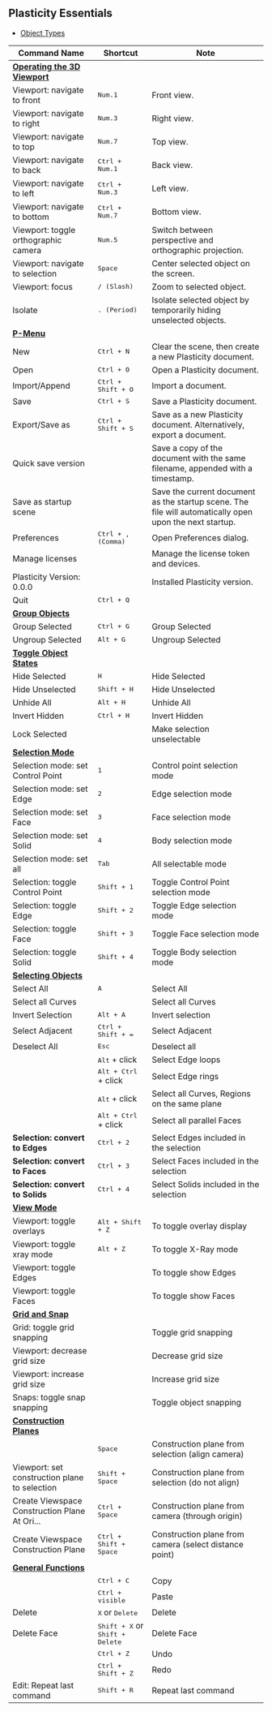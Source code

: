 ## Plasticity Essentials

- [Object Types](./plasticity-essentials/object-types)

| Command Name                                                                       | Shortcut                                          | Note                                                                           |
| ---------------------------------------------------------------------------------- | ------------------------------------------------- | ------------------------------------------------------------------------------ |
| [**Operating the 3D Viewport**](./plasticity-essentials/operating-the-3d-viewport) |                                                   |                                                                                |
| Viewport: navigate to front                                                        | <kbd>Num.1</kbd>                                  | Front view.                                                                     |
| Viewport: navigate to right                                                        | <kbd>Num.3</kbd>                                  | Right view.                                                                     |
| Viewport: navigate to top                                                          | <kbd>Num.7</kbd>                                  | Top view.                                                                       |
| Viewport: navigate to back                                                         | <kbd>Ctrl + Num.1</kbd>                           | Back view.                                                                      |
| Viewport: navigate to left                                                         | <kbd>Ctrl + Num.3</kbd>                           | Left view.                                                                      |
| Viewport: navigate to bottom                                                       | <kbd>Ctrl + Num.7</kbd>                           | Bottom view.                                                                    |
| Viewport: toggle orthographic camera                                               | <kbd>Num.5</kbd>                                  | Switch between perspective and orthographic projection.                         |
| Viewport: navigate to selection                                                    | <kbd>Space</kbd>                                  | Center selected object on the screen.                                           |
| Viewport: focus                                                                    | <kbd>/ (Slash)</kbd>                              | Zoom to selected object.                                                        |
| Isolate                                                                            | <kbd>. (Period)</kbd>                             | Isolate selected object by temporarily hiding unselected objects.              |
| [**P-Menu**](./plasticity-essentials/file-menu)                                    |                                                   |                                                                                |
| New                                                                                | <kbd>Ctrl + N</kbd>                               | Clear the scene, then create a new Plasticity document.                        |
| Open                                                                               | <kbd>Ctrl + O</kbd>                               | Open a Plasticity document.                                                    |
| Import/Append                                                                      | <kbd>Ctrl + Shift + O</kbd>                       | Import a document.                                                             |
| Save                                                                               | <kbd>Ctrl + S</kbd>                               | Save a Plasticity document.                                                    |
| Export/Save as                                                                     | <kbd>Ctrl + Shift + S</kbd>                       | Save as a new Plasticity document. Alternatively, export a document.            |
| Quick save version                                                                 |                                                   | Save a copy of the document with the same filename, appended with a timestamp. |
| Save as startup scene                                                              |                                                   | Save the current document as the startup scene. The file will automatically open upon the next startup.                                 |
| Preferences                                                                        | <kbd>Ctrl + , (Comma)</kbd>                       | Open Preferences dialog.                                          |
| Manage licenses                                                                    |                                                   | Manage the license token and devices.                                           |
| Plasticity Version: 0.0.0                                                          |                                                   | Installed Plasticity version.                                                   |
| Quit                                                                               | <kbd>Ctrl + Q</kbd>                               |                                                                                |
| [**Group Objects**](./plasticity-essentials/group-objects)                         |                                                   |                                                                                |
| Group Selected                                                                     | <kbd>Ctrl + G</kbd>                               | Group Selected                                                                 |
| Ungroup Selected                                                                   | <kbd>Alt + G</kbd>                                | Ungroup Selected                                                               |
| [**Toggle Object States**](./plasticity-essentials/toggle-object-states)           |                                                   |                                                                                |
| Hide Selected                                                                      | <kbd>H</kbd>                                      | Hide Selected                                                                  |
| Hide Unselected                                                                    | <kbd>Shift + H</kbd>                              | Hide Unselected                                                                |
| Unhide All                                                                         | <kbd>Alt + H</kbd>                                | Unhide All                                                                     |
| Invert Hidden                                                                      | <kbd>Ctrl + H</kbd>                               | Invert Hidden                                                                  |
| Lock Selected                                                                      |                                                   | Make selection unselectable                                                    |
| [**Selection Mode**](./plasticity-essentials/selection-mode)                       |                                                   |                                                                                |
| Selection mode: set Control Point                                                  | <kbd>1</kbd>                                      | Control point selection mode                                                   |
| Selection mode: set Edge                                                           | <kbd>2</kbd>                                      | Edge selection mode                                                            |
| Selection mode: set Face                                                           | <kbd>3</kbd>                                      | Face selection mode                                                            |
| Selection mode: set Solid                                                          | <kbd>4</kbd>                                      | Body selection mode                                                            |
| Selection mode: set all                                                            | <kbd>Tab</kbd>                                    | All selectable mode                                                            |
| Selection: toggle Control Point                                                    | <kbd>Shift + 1</kbd>                              | Toggle Control Point selection mode                                            |
| Selection: toggle Edge                                                             | <kbd>Shift + 2</kbd>                              | Toggle Edge selection mode                                                     |
| Selection: toggle Face                                                             | <kbd>Shift + 3</kbd>                              | Toggle Face selection mode                                                     |
| Selection: toggle Solid                                                            | <kbd>Shift + 4</kbd>                              | Toggle Body selection mode                                                     |
| [**Selecting Objects**](./plasticity-essentials/selecting-objects)                 |                                                   |                                                                                |
| Select All                                                                         | <kbd>A</kbd>                                      | Select All                                                                     |
| Select all Curves                                                                  |                                                   | Select all Curves                                                              |
| Invert Selection                                                                   | <kbd>Alt + A</kbd>                                | Invert selection                                                               |
| Select Adjacent                                                                    | <kbd>Ctrl + Shift + =</kbd>                       | Select Adjacent                                                                |
| Deselect All                                                                       | <kbd>Esc</kbd>                                    | Deselect all                                                                   |
|                                                                                    | <kbd>Alt</kbd> + click                            | Select Edge loops                                                              |
|                                                                                    | <kbd>Alt + Ctrl</kbd> + click                     | Select Edge rings                                                              |
|                                                                                    | <kbd>Alt</kbd> + click                            | Select all Curves, Regions on the same plane                                   |
|                                                                                    | <kbd>Alt + Ctrl</kbd> + click                     | Select all parallel Faces                                                      |
| **Selection: convert to Edges**                                                    | <kbd>Ctrl + 2</kbd>                               | Select Edges included in the selection                                         |
| **Selection: convert to Faces**                                                    | <kbd>Ctrl + 3</kbd>                               | Select Faces included in the selection                                         |
| **Selection: convert to Solids**                                                   | <kbd>Ctrl + 4</kbd>                               | Select Solids included in the selection                                        |
| [**View Mode**](./plasticity-essentials/view-mode)                                 |                                                   |                                                                                |
| Viewport: toggle overlays                                                          | <kbd>Alt + Shift + Z</kbd>                        | To toggle overlay display                                                      |
| Viewport: toggle xray mode                                                         | <kbd>Alt + Z</kbd>                                | To toggle X-Ray mode                                                           |
| Viewport: toggle Edges                                                             |                                                   | To toggle show Edges                                                           |
| Viewport: toggle Faces                                                             |                                                   | To toggle show Faces                                                           |
| [**Grid and Snap**](./plasticity-essentials/grid-and-snap)                         |                                                   |                                                                                |
| Grid: toggle grid snapping                                                         |                                                   | Toggle grid snapping                                                           |
| Viewport: decrease grid size                                                       |                                                   | Decrease grid size                                                             |
| Viewport: increase grid size                                                       |                                                   | Increase grid size                                                             |
| Snaps: toggle snap snapping                                                        |                                                   | Toggle object snapping                                                         |
| [**Construction Planes**](./plasticity-essentials/construction-plane)              |                                                   |                                                                                |
|                                                                                    | <kbd>Space</kbd>                                  | Construction plane from selection (align camera)                               |
| Viewport: set construction plane to selection                                      | <kbd>Shift + Space</kbd>                          | Construction plane from selection (do not align)                               |
| Create Viewspace Construction Plane At Ori...                                      | <kbd>Ctrl + Space</kbd>                           | Construction plane from camera (through origin)                                |
| Create Viewspace Construction Plane                                                | <kbd>Ctrl + Shift + Space</kbd>                   | Construction plane from camera (select distance point)                         |
| [**General Functions**](./plasticity-essentials/general)                           |                                                   |                                                                                |
|                                                                                    | <kbd>Ctrl + C</kbd>                               | Copy                                                                           |
|                                                                                    | <kbd>Ctrl + visible</kbd>                         | Paste                                                                          |
| Delete                                                                             | <kbd>X</kbd> or <kbd>Delete</kbd>                 | Delete                                                                         |
| Delete Face                                                                        | <kbd>Shift + X</kbd> or <kbd>Shift + Delete</kbd> | Delete Face                                                                    |
|                                                                                    | <kbd>Ctrl + Z</kbd>                               | Undo                                                                           |
|                                                                                    | <kbd>Ctrl + Shift + Z</kbd>                       | Redo                                                                           |
| Edit: Repeat last command                                                          | <kbd>Shift + R</kbd>                              | Repeat last command                                                            |














